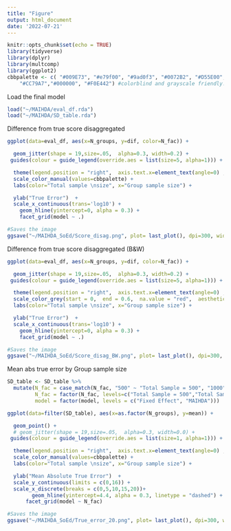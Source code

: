 ```yaml
---
title: "Figure"
output: html_document
date: '2022-07-21'
---
```


```r
knitr::opts_chunk$set(echo = TRUE)
library(tidyverse)
library(dplyr)
library(multcomp)
library(ggplot2)
cbbpalette <- c( "#009E73", "#e79f00", "#9ad0f3", "#0072B2", "#D55E00", 
    "#CC79A7","#000000", "#F0E442") #colorblind and grayscale friendly.
```


Load the final model
```r
load("~/MAIHDA/eval_df.rda")
load("~/MAIHDA/SD_table.rda")
```

Difference from true score disaggregated
```r
ggplot(data=eval_df, aes(x=N_groups, y=dif, color=N_fac)) +

  geom_jitter(shape = 19,size=.05,  alpha=0.3, width=0.2) + 
 guides(colour = guide_legend(override.aes = list(size=5, alpha=1))) +

  theme(legend.position = "right",  axis.text.x=element_text(angle=0) , axis.ticks.x=element_blank(),panel.grid.major = element_blank(), panel.grid.minor = element_blank(),panel.background = element_blank(), axis.line = element_line(colour = "black"),text = element_text(size=16, color = "black")) +
  scale_color_manual(values=cbbpalette) +
  labs(color="Total sample \nsize", x="Group sample size") +

  ylab("True Error")  +
  scale_x_continuous(trans='log10') +
    geom_hline(yintercept=0, alpha = 0.3) +
    facet_grid(model ~ .) 

#Saves the image
ggsave("~/MAIHDA_SoEd/Score_disag.png", plot= last_plot(), dpi=300, width = 7.3, height = 3.25, units = "in", device = "png")
```

Difference from true score disaggregated (B&W)
```r
ggplot(data=eval_df, aes(x=N_groups, y=dif, color=N_fac)) +

  geom_jitter(shape = 19,size=.05,  alpha=0.3, width=0.2) + 
 guides(colour = guide_legend(override.aes = list(size=5, alpha=1))) +

  theme(legend.position = "right",  axis.text.x=element_text(angle=0) , axis.ticks.x=element_blank(),panel.grid.major = element_blank(), panel.grid.minor = element_blank(),panel.background = element_blank(), axis.line = element_line(colour = "black"),text = element_text(size=16, color = "black")) +
  scale_color_grey(start = 0,  end = 0.6,  na.value = "red",  aesthetics = "colour") +
  labs(color="Total sample \nsize", x="Group sample size") +

  ylab("True Error")  +
  scale_x_continuous(trans='log10') +
    geom_hline(yintercept=0, alpha = 0.3) +
    facet_grid(model ~ .) 

#Saves the image
ggsave("~/MAIHDA_SoEd/Score_disag_BW.png", plot= last_plot(), dpi=300, width = 7.3, height = 3.25, units = "in", device = "png")
```

Mean abs true error by Group sample size
```r

SD_table <- SD_table %>%
  mutate(N_fac = case_match(N_fac, "500" ~ "Total Sample = 500", "1000" ~ "Total Sample = 1000", "5000" ~ "Total Sample = 5000"),
         N_fac = factor(N_fac, levels=c("Total Sample = 500","Total Sample = 1000", "Total Sample = 5000")),
         model = factor(model, levels = c("Fixed Effect", "MAIHDA")))

ggplot(data=filter(SD_table), aes(x=as.factor(N_groups), y=mean)) +

  geom_point() +
  # geom_jitter(shape = 19,size=.05,  alpha=0.3, width=0.0) + 
 guides(colour = guide_legend(override.aes = list(size=1, alpha=1))) +

  theme(legend.position = "right",  axis.text.x=element_text(angle=0) , axis.ticks.x=element_blank(),panel.grid.major = element_blank(), panel.grid.minor = element_blank(),panel.background = element_blank(), axis.line = element_line(colour = "black"),text = element_text(size=16, color = "black")) +
  scale_color_manual(values=cbbpalette) +
  labs(color="Total sample \nsize", x="Group sample size") +

  ylab("Mean Absolute True Error")  +
  scale_y_continuous(limits = c(0,16)) +
  scale_x_discrete(breaks = c(0,5,10,15,20))+
        geom_hline(yintercept=4.4, alpha = 0.3, linetype = "dashed") +
      facet_grid(model ~ N_fac) 

#Saves the image
ggsave("~/MAIHDA_SoEd/True_error_20.png", plot= last_plot(), dpi=300, width = 7.3, height = 3.25, units = "in", device = "png")
```
